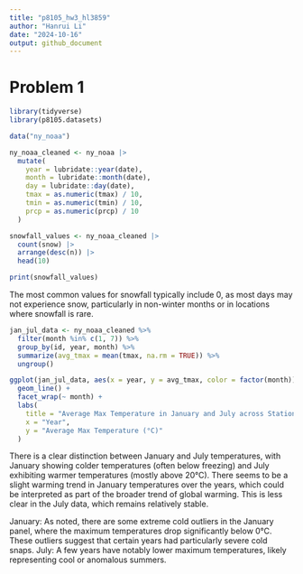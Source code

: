 ```yaml
---
title: "p8105_hw3_hl3859"
author: "Hanrui Li"
date: "2024-10-16"
output: github_document
---
```


# Problem 1

```r
library(tidyverse)
library(p8105.datasets)

data("ny_noaa")

ny_noaa_cleaned <- ny_noaa |>
  mutate(
    year = lubridate::year(date),
    month = lubridate::month(date),
    day = lubridate::day(date),
    tmax = as.numeric(tmax) / 10,
    tmin = as.numeric(tmin) / 10,
    prcp = as.numeric(prcp) / 10
  )

snowfall_values <- ny_noaa_cleaned |>
  count(snow) |>
  arrange(desc(n)) |>
  head(10)

print(snowfall_values)
```

The most common values for snowfall typically include 0, as most days may not experience snow, particularly in non-winter months or in locations where snowfall is rare.

```r
jan_jul_data <- ny_noaa_cleaned %>%
  filter(month %in% c(1, 7)) %>%
  group_by(id, year, month) %>%
  summarize(avg_tmax = mean(tmax, na.rm = TRUE)) %>%
  ungroup()

ggplot(jan_jul_data, aes(x = year, y = avg_tmax, color = factor(month))) +
  geom_line() +
  facet_wrap(~ month) +
  labs(
    title = "Average Max Temperature in January and July across Stations",
    x = "Year",
    y = "Average Max Temperature (°C)"
  )
```

There is a clear distinction between January and July temperatures, with January showing colder temperatures (often below freezing) and July exhibiting warmer temperatures (mostly above 20°C). There seems to be a slight warming trend in January temperatures over the years, which could be interpreted as part of the broader trend of global warming. This is less clear in the July data, which remains relatively stable.

January: As noted, there are some extreme cold outliers in the January panel, where the maximum temperatures drop significantly below 0°C. These outliers suggest that certain years had particularly severe cold snaps.
July: A few years have notably lower maximum temperatures, likely representing cool or anomalous summers.

